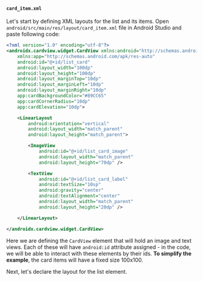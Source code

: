 #### `card_item.xml`

Let's start by defining XML layouts for the list and its items. Open `android/src/main/res/layout/card_item.xml` file in Android Studio and paste following code:

```xml title="android/src/main/res/layout/card_item.xml"
<?xml version="1.0" encoding="utf-8"?>
<androidx.cardview.widget.CardView xmlns:android="http://schemas.android.com/apk/res/android"
    xmlns:app="http://schemas.android.com/apk/res-auto"
    android:id="@+id/list_card"
    android:layout_width="100dp"
    android:layout_height="100dp"
    android:layout_marginTop="10dp"
    android:layout_marginLeft="10dp"
    android:layout_marginRight="10dp"
    app:cardBackgroundColor="#89CC65"
    app:cardCornerRadius="10dp"
    app:cardElevation="10dp">

    <LinearLayout
        android:orientation="vertical"
        android:layout_width="match_parent"
        android:layout_height="match_parent">

        <ImageView
            android:id="@+id/list_card_image"
            android:layout_width="match_parent"
            android:layout_height="70dp" />

        <TextView
            android:id="@+id/list_card_label"
            android:textSize="10sp"
            android:gravity="center"
            android:textAlignment="center"
            android:layout_width="match_parent"
            android:layout_height="20dp" />

    </LinearLayout>

</androidx.cardview.widget.CardView>
```

Here we are defining the `CardView` element that will hold an image and text views.
Each of these will have `android:id` attribute assigned - in the code, we will be able to interact with these elements by their ids.
**To simplify the example**, the card items will have a fixed size 100x100.

Next, let's declare the layout for the list element.
